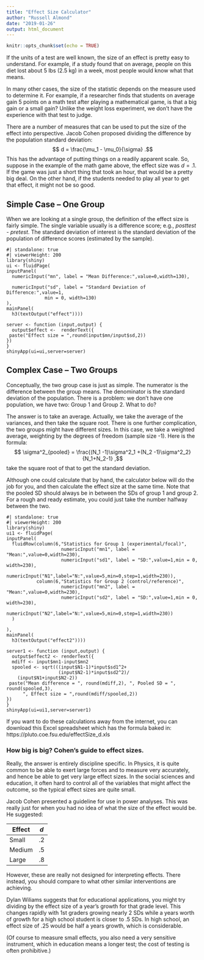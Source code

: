 ```yaml
---
title: "Effect Size Calculator"
author: "Russell Almond"
date: "2019-01-26"
output: html_document
---
```


```r
knitr::opts_chunk$set(echo = TRUE)
```

If the units of a test are well known, the size of an effect is pretty easy to understand. For example, if a study found that on average, people on this diet lost about 5 lbs (2.5 kg) in a week, most people would know what that means.

In many other cases, the size of the statistic depends on the measure
used to determine it. For example, if a researcher finds that students
on average gain 5 points on a math test after playing a mathematical
game, is that a big gain or a small gain? Unlike the weight loss
experiment, we don't have the experience with that test to judge.

There are a number of measures that can be used to put the size of the
effect into perspective. Jacob Cohen proposed dividing the difference
by the population standard deviation: $$ d = \frac{\mu_1 -
\mu_0}{\sigma} .$$ This has the advantage of putting things on a
readily apparent scale. So, suppose in the example of the math game
above, the effect size was $d=.1$. If the game was just a short thing
that took an hour, that would be a pretty big deal. On the other hand,
if the students needed to play all year to get that effect, it might
not be so good.

## Simple Case -- One Group

When we are looking at a single group, the definition of the effect
size is fairly simple. The single variable usually is a difference
score; e.g., *posttest - pretest*. The standard deviation of interest
is the standard deviation of the population of difference scores
(estimated by the sample).

```shinylive-r
#| standalone: true
#| viewerHeight: 200
library(shiny)
ui <- fluidPage(
inputPanel(
  numericInput("mn", label = "Mean Difference:",value=0,width=130),
  
  numericInput("sd", label = "Standard Deviation of Difference:",value=1,
              min = 0, width=130)
),
mainPanel(
  h3(textOutput("effect"))))

server <- function (input,output) {
  output$effect <-  renderText({
 paste("Effect size = ",round(input$mn/input$sd,2))
})
}
shinyApp(ui=ui,server=server)
```

## Complex Case -- Two Groups

Conceptually, the two group case is just as simple. The numerator is
the difference between the group means. The denominator is the
standard deviation of the population. There is a problem: we don't
have one population, we have two: Group 1 and Group 2. What to do?

The answer is to take an average. Actually, we take the average of the
variances, and then take the square root. There is one further
complication, the two groups might have different sizes. In this case,
we take a weighted average, weighting by the degrees of freedom
(sample size -1). Here is the formula: $$ \sigma^2_{pooled} =
\frac{(N_1 -1)\sigma^2_1 +(N_2 -1)\sigma^2_2}{N_1+N_2-1} ,$$ take the
square root of that to get the standard deviation.

Although one could calculate that by hand, the calculator below will
do the job for you, and then calculate the effect size at the same
time. Note that the pooled SD should always be in between the SDs of
group 1 and group 2. For a rough and ready estimate, you could just
take the number halfway between the two.

```shinylive-r
#| standalone: true
#| viewerHeight: 200
library(shiny)
ui1 <- fluidPage(
inputPanel(
  fluidRow(column(6,"Statistics for Group 1 (experimental/focal)",
                    numericInput("mn1", label = "Mean:",value=0,width=230),
                    numericInput("sd1", label = "SD:",value=1,min = 0, width=230),
                    numericInput("N1",label="N:",value=5,min=0,step=1,width=230)),
           column(6,"Statistics for Group 2 (control/reference)",
                    numericInput("mn2", label = "Mean:",value=0,width=230),
                    numericInput("sd2", label = "SD:",value=1,min = 0, width=230),
                    numericInput("N2",label="N:",value=5,min=0,step=1,width=230))
  )
                    
),
mainPanel(
  h3(textOutput("effect2"))))

server1 <- function (input,output) {
  output$effect2 <- renderText({
  mdiff <- input$mn1-input$mn2
  spooled <- sqrt(((input$N1-1)*input$sd1^2+
                   (input$N2-1)*input$sd2^2)/
    (input$N1+input$N2-2))
 paste("Mean difference = ", round(mdiff,2), ", Pooled SD = ", round(spooled,3),
      ", Effect size = ",round(mdiff/spooled,2))
})
}
shinyApp(ui=ui1,server=server1)
```

If you want to do these calculations away from the internet, you can download this Excel spreadsheet which has the formula baked in: https://pluto.coe.fsu.edu/effectSize_d.xls

### How big is big? Cohen's guide to effect sizes.

Really, the answer is entirely discipline specific. In Physics, it is
quite common to be able to exert large forces and to measure very
accurately, and hence be able to get very large effect sizes. In the
social sciences and education, it often hard to control all of the
variables that might affect the outcome, so the typical effect sizes
are quite small.

Jacob Cohen presented a guideline for use in power analyses. This was
really just for when you had no idea of what the size of the effect
would be. He suggested:

| Effect | *d* |
|--------|-----|
| Small  | .2  |
| Medium | .5  |
| Large  | .8  |

However, these are really not designed for interpreting effects. There
instead, you should compare to what other similar interventions are
achieving.

Dylan Wiliams suggests that for educational applications, you might
try dividing by the effect size of a year's growth for that grade
level. This changes rapidly with 1st graders growing nearly 2 SDs
while a years worth of growth for a high school student is closer to
.5 SDs. In high school, an effect size of .25 would be half a years
growth, which is considerable.

(Of course to measure small effects, you also need a very sensitive
instrument, which in education means a longer test; the cost of
testing is often prohibitive.)
